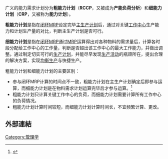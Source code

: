 广义的能力需求计划分为'''粗能力计划'''（'''RCCP'''，又被成为'''产能负荷分析'''）和'''细能力计划'''（'''CRP'''，又被称为'''能力计划'''）。

'''粗能力计划'''是指在[[闭环MRP|闭环MRP]]设定完毕[[主生产计划|主生产计划]]后，通过对关键[[工作中心|工作中心]]生产能力和计划生产量的对比，判断主生产计划是否可行。

'''细能力计划'''是指在[[闭环MRP|闭环MRP]]通过[[MRP|MRP]]运算得出对各种物料的需求量后，计算各时段分配给工作中心的工作量，判断是否超出该工作中心的最大工作能力，并做出调整。通过制定切实可行的[[主生产计划|生产计划]]，并能尽早发现[[生产管理|生产活动]]的瓶颈所在，提出合理的解决方案，实现[[生产理论|均衡生产]]与快捷生产。


粗能力计划和细能力计划的主要区别：
*参与闭环MRP计算的时间点不一致，粗能力计划在主生产计划确定后即参与运算，而细能力计划是在物料需求计划运算完毕后才参与运算。<ref>{{cite web|url=http://www.columbia.edu/~gmg2/4000/pdf/lect_06.pdf |title=书名：Material Requirements Planning (MRP)， 作者：Professor Guillermo Gallego}}</ref>
*粗能力计划只计算关键工作中心的负荷，而细能力计划需要计算所有工作中心的负荷情况。
*粗能力计划计算时间较短，而细能力计划计算时间长，不宜频繁计算、更改。

== 外部連結==
{{Reflist}}

[[Category:管理学|Category:管理学]]